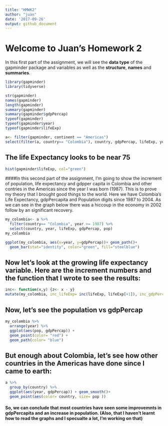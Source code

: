```yaml
---
title: "HMWK2"
author: "juan"
date: '2017-09-26'
output: github_document
---
```

# Welcome to Juan's Homework 2

In this first part of the assignment, we will see the **data type** of the gapminder package and variables as well as the **structure**, **names** and **summaries**. 
```r
library(gapminder)
library(tidyverse)

str(gapminder)
names(gapminder)
length(gapminder)
summary(gapminder)
summary(gapminder$gdpPercap)
typeof(gapminder)
typeof(gapminder$year)
typeof(gapminder$lifeExp)

a<- filter(gapminder, continent == "Americas")
select(filter(a, country== "Colombia"), country, gdpPercap, lifeExp, year) 
```
## The life Expectancy looks to be near 75
```r
hist(gapminder$lifeExp, col="green")
```

####In this second part of the assignment, I'm going to show the increment of population, life expectancy and gdpper capita in Colombia and other contries in the Americas since the year I was born (1987). This is to prove my theory that I brought good things to the world.
Here we have Colombia's Life Expectancy, gdpPercapita and Population digits since 1987 to 2004. As we can see in the graph below there was a hiccoup in the economy in 2002 follow by an significant recovery.
```r
my_colombia<- a %>% 
  filter(country== "Colombia", year >= 1987) %>%
  select(country, year, lifeExp, gdpPercap, pop)
my_colombia
```
```r
ggplot(my_colombia, aes(x=year, y=gdpPercap))+ geom_path()+
  geom_bar(stat="identity", color="green", fill="steelblue")
```

##  Now let's look at the growing life expectancy variable. Here are the increment numbers and **the function that I wrote** to see the results:
```r
inc<- function(x,y) {z<- x - y}
mutate(my_colombia, inc_lifeExp= inc(lifeExp, lifeExp[+1]), inc_gdpPercap= inc(gdpPercap, gdpPercap[+1]))
```

## Now, let's see the population vs gdpPercap 
```r
my_colombia %>%
  arrange(year) %>% 
  ggplot(aes(pop, gdpPercap)) +
  geom_point(color= "red") +
  geom_path(color= "blue")
```

## But enough about Colombia, let's see how other countries in the Americas have done since I came to earth:
```r
a %>%
  group_by(country) %>% 
  ggplot(aes(year, gdpPercap)) + geom_smooth()+
  geom_point(aes(color= country, size= pop ))
```

#### So, we can conclude that most countries have seen some improvemnts in gdpPercapita and an increase in population. (Also, that I haven't learnt how to read the graphs and I specualte a lot, I'm working on that)

